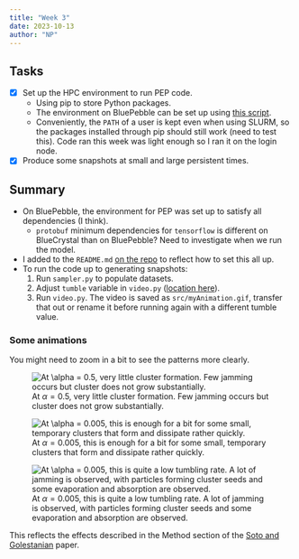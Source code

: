 ```yaml
---
title: "Week 3"
date: 2023-10-13
author: "NP"
---
```


## Tasks

-   [x] Set up the HPC environment to run PEP code.
    -   Using pip to store Python packages.
    -   The environment on BluePebble can be set up using [this script](https://github.com/dlactivematter/persistent-exclusion-process/blob/main/bp_env.sh).
    -   Conveniently, the `PATH` of a user is kept even when using SLURM, so the
        packages installed through pip should still work (need to test this). Code
        ran this week was light enough so I ran it on the login node.
-   [x] Produce some snapshots at small and large persistent times.

## Summary

- On BluePebble, the environment for PEP was set up to satisfy all dependencies (I think).
    - `protobuf` minimum dependencies for `tensorflow` is different on BlueCrystal than on BluePebble? Need to investigate when we run the model.
- I added to the `README.md` [on the repo](https://github.com/dlactivematter/persistent-exclusion-process/blob/main/README.md) to reflect how to set this all up.
- To run the code up to generating snapshots:
    1. Run `sampler.py` to populate datasets.
    2. Adjust `tumble` variable in `video.py` ([location here](https://https://github.com/dlactivematter/persistent-exclusion-process/blob/8af5fd5a3411e4938b819c983b0f8d05ff5e15e8/src/video.py#L24C9-L24C9)).
    3. Run `video.py`. The video is saved as `src/myAnimation.gif`, transfer that out or rename it before running again with a different tumble value.

### Some animations

::: {.callout-note appearance="simple"}
You might need to zoom in a bit to see the patterns more clearly.
:::

::: {layout-nrow=1}

![At $\alpha = 0.5$, very little cluster formation. Few jamming occurs but cluster does not grow substantially.](../assets/tumble0p5.gif)

![At $\alpha = 0.005$, this is enough for a bit for some small, temporary clusters that form and dissipate rather quickly.](../assets/tumble0p05.gif)

![At $\alpha = 0.005$, this is quite a low tumbling rate. A lot of jamming is observed, with particles forming cluster seeds and some evaporation and absorption are observed.](../assets/tumble0p005.gif)

:::

This reflects the effects described in the Method section of the [Soto and
Golestanian](../literature_notes/run-and-tumble.qmd) paper.
